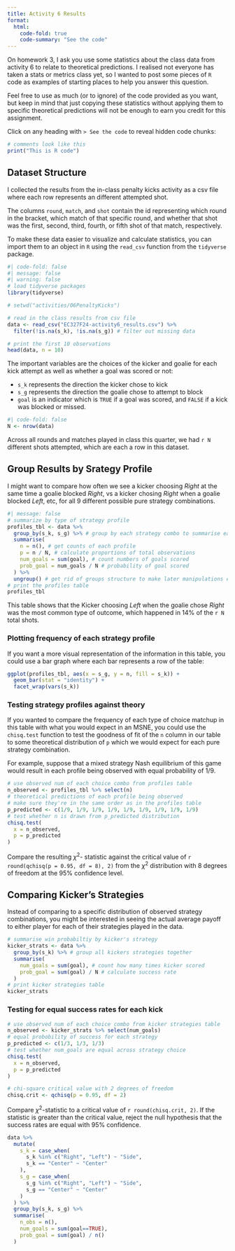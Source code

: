 ```yaml
---
title: Activity 6 Results
format:
  html:
    code-fold: true
    code-summary: "See the code"
---
```


On homework 3, I ask you use some statistics about the class data from activity 6 to relate
to theoretical predictions.
I realised not everyone has taken a stats or metrics class yet, 
so I wanted to post some pieces of `R` code as examples of starting places to help you answer this question.

Feel free to use as much (or to ignore) of the code provided as you want,
but keep in mind that just copying these statistics without applying them to specific theoretical 
predictions will not be enough to earn you credit for this assignment.

Click on any heading with `> See the code` to reveal hidden code chunks:
```r
# comments look like this
print("This is R code")
```

## Dataset Structure

I collected the results from the in-class penalty kicks activity as a csv file
where each row represents an different attempted shot.

The columns `round`, `match`, and `shot` contain the id representing which 
round in the bracket, which match of that specific round, 
and whether that shot was the first, second, third, fourth, or fifth shot of that match,
respectively.

To make these data easier to visualize and calculate statistics, 
you can import them to an object in `R` using the `read_csv` function
from the `tidyverse` package.

```r
#| code-fold: false
#| message: false
#| warning: false
# load tidyverse packages
library(tidyverse)

# setwd("activities/06PenaltyKicks")

# read in the class results from csv file
data <- read_csv("EC327F24-activity6_results.csv") %>%
  filter(!is.na(s_k), !is.na(s_g)) # filter out missing data

# print the first 10 observations
head(data, n = 10)
```

The important variables are the choices of the kicker and goalie
for each kick attempt as well as whether a goal was scored or not: 

  * `s_k` represents the direction the kicker chose to kick
  * `s_g` represents the direction the goalie chose to attempt to block
  * `goal` is an indicator which is `TRUE` if a goal was scored,
  and `FALSE` if a kick was blocked or missed.

```r
#| code-fold: false
N <- nrow(data)
```

Across all rounds and matches played in class this quarter,
we had `r N` different shots attempted, which are each a row in this dataset.

## Group Results by Srategy Profile

I might want to compare how often we see a kicker choosing $Right$
at the same time a goalie blocked $Right$,
vs a kicker chosing $Right$ when a goalie blocked $Left$, etc, 
for all 9 different possible pure strategy combinations.

```r
#| message: false
# summarize by type of strategy profile
profiles_tbl <- data %>%
  group_by(s_k, s_g) %>% # group by each strategy combo to summarise each group
  summarise(
    n = n(), # get counts of each profile
    p = n / N, # calculate proportions of total observations
    num_goals = sum(goal), # count numbers of goals scored
    prob_goal = num_goals / N # probability of goal scored
  ) %>%
  ungroup() # get rid of groups structure to make later manipulations easier
# print the profiles table
profiles_tbl
```

This table shows that the Kicker choosing $Left$ when the goalie chose $Right$
was the most common type of outcome, which happened in 14% of the `r N` total shots.

### Plotting frequency of each strategy profile
If you want a more visual representation of the information in this table,
you could use a bar graph where each bar represents a row of the table:

```r
ggplot(profiles_tbl, aes(x = s_g, y = n, fill = s_k)) +
  geom_bar(stat = "identity") +
  facet_wrap(vars(s_k))
```

### Testing strategy profiles against theory

If you wanted to compare the frequency of each type of choice matchup in this table 
with what you would expect in an MSNE, you could use the `chisq.test` function
to test the goodness of fit of the `n` column in our table to some
theoretical distribution of `p` which we would expect for each pure strategy combination.

For example, suppose that a mixed strategy Nash equilibrium of this game 
would result in each profile being observed with equal probability of 1/9.

```r
# use observed num of each choice combo from profiles table
n_observed <- profiles_tbl %>% select(n)
# theoretical predictions of each profile being observed
# make sure they're in the same order as in the profiles table
p_predicted <- c(1/9, 1/9, 1/9, 1/9, 1/9, 1/9, 1/9, 1/9, 1/9)
# test whether n is drawn from p_predicted distribution
chisq.test(
  x = n_observed,
  p = p_predicted
)
```

Compare the resulting $\chi^2$- statistic against the critical value of
`r round(qchisq(p = 0.95, df = 8), 2)`
from the $\chi^2$ distribution with 8 degrees of freedom at the 95% confidence level.

## Comparing Kicker's Strategies

Instead of comparing to a specific distribution of observed strategy combinations,
you might be interested in seeing the actual average payoff to either player 
for each of their strategies played in the data.

```r
# summarise win probabiltiy by kicker's strategy
kicker_strats <- data %>%
  group_by(s_k) %>% # group all kickers strategies together
  summarise(
    num_goals = sum(goal), # count how many times kicker scored
    prob_goal = sum(goal) / N # calculate success rate
  )
# print kicker strategies table
kicker_strats
```

### Testing for equal success rates for each kick

```r
# use observed num of each choice combo from kicker strategies table
n_observed <- kicker_strats %>% select(num_goals)
# equal probobility of success for each strategy
p_predicted <- c(1/3, 1/3, 1/3)
# test whether num_goals are equal across strategy choice
chisq.test(
  x = n_observed,
  p = p_predicted
)
```

```r
# chi-square critical value with 2 degrees of freedom
chisq.crit <- qchisq(p = 0.95, df = 2)
```

Compare $\chi^2$-statistic to a critical value of `r round(chisq.crit, 2)`.
If the statistic is greater than the critical value, 
reject the null hypothesis that the success rates are equal with 95% confidence.

```r
data %>%
  mutate(
    s_k = case_when(
      s_k %in% c("Right", "Left") ~ "Side",
      s_k == "Center" ~ "Center"
    ),
    s_g = case_when(
      s_g %in% c("Right", "Left") ~ "Side",
      s_g == "Center" ~ "Center"
    )
  ) %>%
  group_by(s_k, s_g) %>%
  summarise(
    n_obs = n(),
    num_goals = sum(goal==TRUE),
    prob_goal = sum(goal) / n()
  )
```
